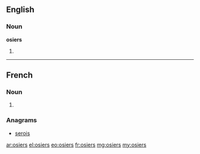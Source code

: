 ==English==

===Noun===
'''osiers'''

# {{plural of|osier}}

----

==French==

===Noun===
{{head|fr|g=m-p}}

# {{plural of|osier|lang=fr}}

===Anagrams===
* [[serois#French|serois]]

[[ar:osiers]]
[[el:osiers]]
[[eo:osiers]]
[[fr:osiers]]
[[mg:osiers]]
[[my:osiers]]